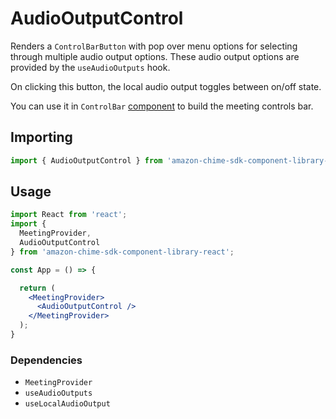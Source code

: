 <Meta title="SDK Components/MeetingControls/AudioOutputControl" />

# AudioOutputControl
Renders a `ControlBarButton` with pop over menu options for selecting through multiple audio output options.
These audio output options are provided by the `useAudioOutputs` hook. 

On clicking this button, the local audio output toggles between on/off state.

You can use it in `ControlBar` [component](/?path=/docs/ui-components-controlbar--control-bar) to build the meeting controls bar.

## Importing
```javascript
import { AudioOutputControl } from 'amazon-chime-sdk-component-library-react';
```

## Usage

```jsx
import React from 'react';
import { 
  MeetingProvider,
  AudioOutputControl
} from 'amazon-chime-sdk-component-library-react';

const App = () => {

  return (
    <MeetingProvider>
      <AudioOutputControl />
    </MeetingProvider>
  );
}

```

### Dependencies

- `MeetingProvider`
- `useAudioOutputs`
- `useLocalAudioOutput`

